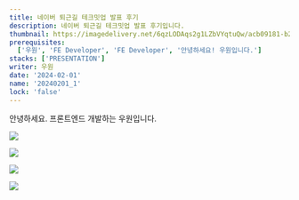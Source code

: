 ```yaml
---
title: 네이버 퇴근길 테크밋업 발표 후기
description: 네이버 퇴근길 테크밋업 발표 후기입니다.
thumbnail: https://imagedelivery.net/6qzLODAqs2g1LZbVYqtuQw/acb09181-b2b2-4e54-0614-ac95f45a2800/public
prerequisites:
  ['우원', 'FE Developer', 'FE Developer', '안녕하세요! 우원입니다.']
stacks: ['PRESENTATION']
writer: 우원
date: '2024-02-01'
name: '20240201_1'
lock: 'false'
---
```


안녕하세요. 프론트엔드 개발하는 우원입니다.

![](https://imagedelivery.net/6qzLODAqs2g1LZbVYqtuQw/7c293be5-b959-43d9-826a-6f0ff350a400/public)

![](https://imagedelivery.net/6qzLODAqs2g1LZbVYqtuQw/684b8a5f-da61-4bbb-9d8d-390aad996000/public)

![](https://imagedelivery.net/6qzLODAqs2g1LZbVYqtuQw/0c4b6bdd-a8c1-4666-535f-dec5aed1ab00/public)

![](https://imagedelivery.net/6qzLODAqs2g1LZbVYqtuQw/ce75a6b6-4c91-4d99-b941-e42776fef200/public)
